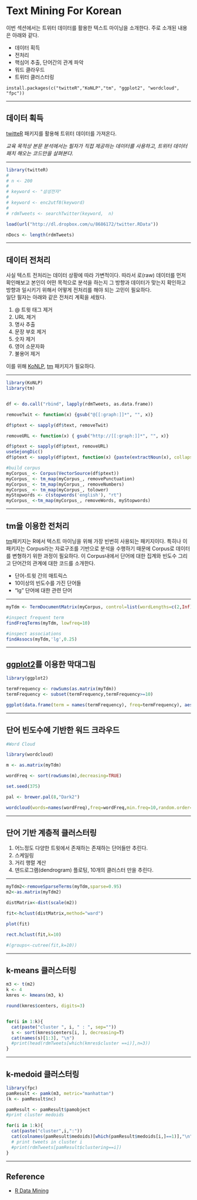 
Text Mining For Korean
========================================================

이번 섹션에서는 트위터 데이터를 활용한 텍스트 마이닝을 소개한다. 
주로 소개된 내용은 아래와 같다. 

* 데이터 획득 
* 전처리 
* 핵심어 추출, 단어간의 관계 파악 
* 워드 클라우드 
* 트위터 클러스터링 

```
install.packages(c("twitteR","KoNLP","tm", "ggplot2", "wordcloud", "fpc"))
```

--- 

## 데이터 획득 ##

[twitteR](http://cran.r-project.org/web/packages/twitteR/index.html) 패키지를 활용해 트위터 데이터를 가져온다. 

*교육 목적상 본문 분석에서는 필자가 직접 제공하는 데이터를 사용하고, 트위터 데이터 패치 해오는 코드만을 살펴본다.*

---


```r
library(twitteR)
# 
# n <- 200
# 
# keyword <- "삼성전자"
# 
# keyword <- enc2utf8(keyword)
# 
# rdmTweets <- searchTwitter(keyword,  n)

load(url("http://dl.dropbox.com/u/8686172/twitter.RData"))

nDocs <- length(rdmTweets)

```
---

## 데이터 전처리 

사실 텍스트 전처리는 데이터 상황에 따라 가변적이다. 따라서 로(raw) 데이터를 먼저 확인해보고 본인이 어떤 목적으로 분석을 하는지 그 방향과 데이터가 맞는지 확인하고 방향과 일시키기 위해서 어떻게 전처리를 해야 되는 고민이 필요하다.  
일단 필자는 아래와 같은 전처리 계획을 세웠다. 


1. @ 트윗 태그 제거 
1. URL 제거 
1. 명사 추출 
1. 문장 부호 제거
1. 숫자 제거
1. 영어 소문자화 
1. 불용어 제거 


이를 위해 [KoNLP][konlp], [tm][tm] 패키지가 필요하다.

---

```r
library(KoNLP)
library(tm)


df <- do.call("rbind", lapply(rdmTweets, as.data.frame))

removeTwit <- function(x) {gsub("@[[:graph:]]*", "", x)}

df$ptext <- sapply(df$text, removeTwit)

removeURL <- function(x) { gsub("http://[[:graph:]]*", "", x)}

df$ptext <- sapply(df$ptext, removeURL)
useSejongDic()
df$ptext <- sapply(df$ptext, function(x) {paste(extractNoun(x), collapse=" ")}) 

#build corpus
myCorpus_ <- Corpus(VectorSource(df$ptext))
myCorpus_ <- tm_map(myCorpus_, removePunctuation)
myCorpus_ <- tm_map(myCorpus_, removeNumbers)
myCorpus_ <- tm_map(myCorpus_, tolower)
myStopwords <- c(stopwords('english'), "rt")
myCorpus_ <-tm_map(myCorpus_, removeWords, myStopwords)

```

---

## tm을 이용한 전처리 

[tm][tm]패키지는 R에서 텍스트 마이닝을 위해 가장 빈번히 사용되는 패키지이다. 특히나 이 패키지는 Corpus라는 자료구조를 기반으로 분석을 수행하기 때문에 Corpus로 데이터를 변형하기 위한 과정이 필요하다. 
이 Corpus내에서 단어에 대한 집계와 빈도수 그리고 단어간의 관계에 대한 코드를 소개한다. 
 
* 단어-트윗 간의 매트릭스 
* 10이상의 빈도수를 가진 단어들 
* "lg" 단어에 대한 관련 단어

---

```r

myTdm <- TermDocumentMatrix(myCorpus, control=list(wordLengths=c(2,Inf)))

#inspect frequent term
findFreqTerms(myTdm, lowfreq=10)

#inspect associations 
findAssocs(myTdm,'lg',0.25)
```


---
 


## [ggplot2](http://had.co.nz/ggplot2/)를 이용한 막대그림  ##


```r
library(ggplot2)

termFrequency <- rowSums(as.matrix(myTdm))
termFrequency <- subset(termFrequency,termFrequency>=10)

ggplot(data.frame(term = names(termFrequency), freq=termFrequency), aes(term, freq)) + geom_bar() + coord_flip()
```

---

## 단어 빈도수에 기반한 워드 크라우드 ##


```r
#Word Cloud 

library(wordcloud)

m <- as.matrix(myTdm)

wordFreq <- sort(rowSums(m),decreasing=TRUE)

set.seed(375)

pal <- brewer.pal(8,"Dark2")

wordcloud(words=names(wordFreq),freq=wordFreq,min.freq=10,random.order=F, rot.per=.1,colors=pal)

```

---

## 단어 기반 계층적 클러스터링 ##

1. 어느정도 다양한 트윗에서 존재하는 존재하는 단어들만 추린다. 
1. 스케일링 
1. 거리 행렬 계산 
1. 덴드로그램(dendrogram) 플로팅, 10개의 클러스터 만을 추린다.   

---

```r
myTdm2<-removeSparseTerms(myTdm,sparse=0.95)
m2<-as.matrix(myTdm2)

distMatrix<-dist(scale(m2))

fit<-hclust(distMatrix,method="ward")

plot(fit)

rect.hclust(fit,k=10)

#(groups<-cutree(fit,k=10))

```


---

## k-means 클러스터링 ##


```r
m3 <- t(m2)
k <- 4
kmres <- kmeans(m3, k)

round(kmres$centers, digits=3)


for(i in 1:k){
  cat(paste("cluster ", i, " : ", sep=""))
  s <- sort(kmres$centers[i, ], decreasing=T)
  cat(names(s)[1:3], "\n")
  #print(head(rdmTweets[which(kmres$cluster ==i)],n=3))
}
```

---


## k-medoid 클러스터링


```r
library(fpc)
pamResult <- pamk(m3, metric="manhattan")
(k <- pamResult$nc)

pamResult <- pamResult$pamobject
#print cluster medoids

for(i in 1:k){
  cat(paste("cluster",i,":"))
  cat(colnames(pamResult$medoids)[which(pamResult$medoids[i,]==1)],"\n")
  # print tweets in cluster i
  #print(rdmTweets[pamResult$clustering==i])
}
```

---

## Reference ##

* [R Data Mining](http://www.rdatamining.com/)


[konlp]: http://cran.r-project.org/web/packages/KoNLP/index.html
[tm]: http://cran.r-project.org/web/packages/tm/index.html
